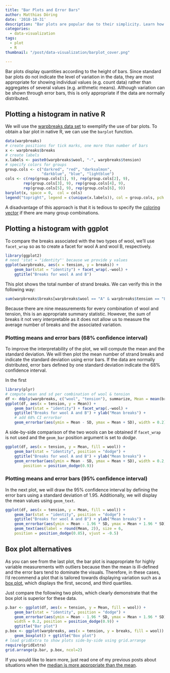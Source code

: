 ```yaml
---
title: "Bar Plots and Error Bars"
author: Matthias Döring
date: '2018-10-31'
description: "Bar plots are popular due to their simplicity. Learn how to add error bars and find out about alternatives to the bar plot!"
categories:
  - data-visualization
tags:
  - plot
  - R
thumbnail: "/post/data-visualization/barplot_cover.png"

---
```

Bar plots display quantities according to the height of bars. Since standard bar plots do not indicate the level of variation in the data, they are most appropriate for showing individual values (e.g. count data) rather than aggregates of several values (e.g. arithmetic means). Although variation can be shown through error bars, this is only appropriate if the data are normally distributed.
<!--more-->

## Plotting a histogram in native R

We will use the [warpbreaks data set](/post/statistical_test/contingency_table_tests/) to exemplify the use of bar plots.
To obtain a bar plot in native R, we can use the `barplot` function.

```r
data(warpbreaks)
# create positions for tick marks, one more than number of bars
x <- warpbreaks$breaks
# create labels
x.labels <- paste0(warpbreaks$wool, "-", warpbreaks$tension)
# specify colors for groups
group.cols <- c("darkred", "red", "darksalmon", 
                "darkblue", "blue", "lightblue")
cols <- c(rep(group.cols[1], 9), rep(group.cols[2], 9), 
        rep(group.cols[3], 9), rep(group.cols[4], 9), 
        rep(group.cols[5], 9), rep(group.cols[6], 9))
barplot(x, space = 0,  col = cols)
legend("topright", legend = c(unique(x.labels)), col = group.cols, pch = 20)
```
A disadvantage of this approach is that it is tedious to specify the [coloring vector](http://www.stat.columbia.edu/~tzheng/files/Rcolor.pdf) if there are many group combinations.

## Plotting a histogram with ggplot

To compare the breaks associated with the two types of wool, we'll use `facet_wrap` so as to create a facet for wool A and wool B, respectively.

```r
library(ggplot2)
# need 'stat = "identity"' because we provide y values
ggplot(warpbreaks, aes(x = tension, y = breaks)) +
    geom_bar(stat = "identity") + facet_wrap(.~wool) +
    ggtitle("Breaks for wool A and B")
```

This plot shows the total number of strand breaks. We can verify this in the following way:

```r
sum(warpbreaks$breaks[warpbreaks$wool == "A" & warpbreaks$tension == "L"])
```

Because there are nine measurements for every combination of wool and tension, this is an appropriate summary statistic. However, the sum of breaks it not very interpretable as it does not allow us to measure the average number of breaks and the associated variation. 

### Plotting means and error bars (68% confidence interval)
To improve the interpretability of the plot, we will compute the mean and the standard deviation. We will then plot the mean number of strand breaks and indicate the standard deviation using error bars. If the data are normally distributed, error bars defined by one standard deviation indicate the 68% confidence interval.

In the first 

```r
library(plyr)
# compute mean and sd per combination of wool & tension
df <- ddply(warpbreaks, c("wool", "tension"), summarize, Mean = mean(breaks), SD = sd(breaks))
ggplot(df, aes(x = tension, y = Mean)) +
    geom_bar(stat = "identity") + facet_wrap(.~wool) +
    ggtitle("Breaks for wool A and B") + ylab("Mean breaks") +
    # add 68% CI errorbar 
    geom_errorbar(aes(ymin = Mean - SD, ymax = Mean + SD), width = 0.2)
```

A side-by-side comparison of the two wools can be obtained if `facet_wrap` is not used and the `geom_bar` position argument is set to *dodge*.

```r
ggplot(df, aes(x = tension, y = Mean, fill = wool)) +
    geom_bar(stat = "identity", position = "dodge") + 
    ggtitle("Breaks for wool A and B") + ylab("Mean breaks") +
    geom_errorbar(aes(ymin = Mean - SD, ymax = Mean + SD), width = 0.2,
        position = position_dodge(0.9))
```

### Plotting means and error bars (95% confidence interval)

In the next plot, we will draw the 95% confidence interval by defining the error bars using a standard deviation of 1.95. Additionally, we will display the mean values using `geom_text`.

```r
ggplot(df, aes(x = tension, y = Mean, fill = wool)) +
    geom_bar(stat = "identity", position = "dodge") + 
    ggtitle("Breaks for wool A and B") + ylab("Mean breaks") +
    geom_errorbar(aes(ymin = Mean - 1.96 * SD, ymax = Mean + 1.96 * SD), width = 0.2, position = position_dodge(0.9)) +
    geom_text(aes(label = round(Mean, 2)), size = 6, 
    position = position_dodge(0.85), vjust = -0.5)
```

## Box plot alternatives

As you can see from the last plot, the bar plot is inappropriate for highly variable measurements with outliers because then the mean is ill-defined and the error bars tend to dominate the visuals. Therefore, in these cases, I'd recommend a plot that is tailored towards displaying variation such as a [box plot](/post/data-visualization/boxplot/), which displays the first, second, and third quartiles.

Just compare the following two plots, which clearly demonstrate that the box plot is superior for these data.

```r
p.bar <- ggplot(df, aes(x = tension, y = Mean, fill = wool)) +
    geom_bar(stat = "identity", position = "dodge") + 
    geom_errorbar(aes(ymin = Mean - 1.96 * SD, ymax = Mean + 1.96 * SD), 
    width = 0.2, position = position_dodge(0.9)) + 
    ggtitle("Bar plot")
p.box <- ggplot(warpbreaks, aes(x = tension, y = breaks, fill = wool)) +
    geom_boxplot() + ggtitle("Box plot")
# load gridExtra to show plots side-by-side using grid.arrange
require(gridExtra)
grid.arrange(p.bar, p.box, ncol=2)
```

If you would like to learn more, just read one of my previous posts about situations when the [median is more appropriate than the mean](/post/basic-statistics/mean_vs_median/).
